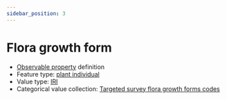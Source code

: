 ```yaml
---
sidebar_position: 3
---
```



# Flora growth form

- [Observable property](/viewers/dawe-vocabs?uri=https://linked.data.gov.au/def/test/dawe-cv/4de0311c-39e3-4699-b067-ab2219e2767a) definition
- Feature type: [plant individual](http://linked.data.gov.au/def/tern-cv/60d7edf8-98c6-43e9-841c-e176c334d270)
- Value type: [IRI](https://w3id.org/tern/ontologies/tern/IRI)
- Categorical value collection: [Targeted survey flora growth forms codes](/viewers/dawe-vocabs?uri=https://linked.data.gov.au/def/test/dawe-cv/521dcaee-99f1-4df3-831c-6d0a27c4a530)

<Example protocolModule="targeted-survey-flora-protocol-observation" observableProperty="https://linked.data.gov.au/def/test/dawe-cv/4de0311c-39e3-4699-b067-ab2219e2767a" />
